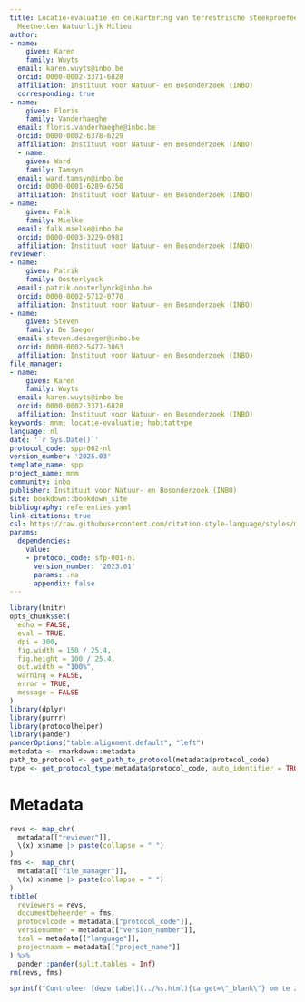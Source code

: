 ```yaml
---
title: Locatie-evaluatie en celkartering van terrestrische steekproefeenheden in de
  Meetnetten Natuurlijk Milieu
author:
- name:
    given: Karen
    family: Wuyts
  email: karen.wuyts@inbo.be
  orcid: 0000-0002-3371-6828
  affiliation: Instituut voor Natuur- en Bosonderzoek (INBO)
  corresponding: true
- name:
    given: Floris
    family: Vanderhaeghe
  email: floris.vanderhaeghe@inbo.be
  orcid: 0000-0002-6378-6229
  affiliation: Instituut voor Natuur- en Bosonderzoek (INBO)
  - name:
    given: Ward
    family: Tamsyn
  email: ward.tamsyn@inbo.be
  orcid: 0000-0001-6289-6250
  affiliation: Instituut voor Natuur- en Bosonderzoek (INBO)
- name:
    given: Falk
    family: Mielke
  email: falk.mielke@inbo.be
  orcid: 0000-0003-3229-0981
  affiliation: Instituut voor Natuur- en Bosonderzoek (INBO)
reviewer:
- name:
    given: Patrik
    family: Oosterlynck
  email: patrik.oosterlynck@inbo.be
  orcid: 0000-0002-5712-0770
  affiliation: Instituut voor Natuur- en Bosonderzoek (INBO)
- name:
    given: Steven
    family: De Saeger
  email: steven.desaeger@inbo.be
  orcid: 0000-0002-5477-3063
  affiliation: Instituut voor Natuur- en Bosonderzoek (INBO)
file_manager:
- name:
    given: Karen
    family: Wuyts
  email: karen.wuyts@inbo.be
  orcid: 0000-0002-3371-6828
  affiliation: Instituut voor Natuur- en Bosonderzoek (INBO)
keywords: mnm; locatie-evaluatie; habitattype
language: nl
date: '`r Sys.Date()`'
protocol_code: spp-002-nl
version_number: '2025.03'
template_name: spp
project_name: mnm
community: inbo
publisher: Instituut voor Natuur- en Bosonderzoek (INBO)
site: bookdown::bookdown_site
bibliography: referenties.yaml
link-citations: true
csl: https://raw.githubusercontent.com/citation-style-language/styles/master/research-institute-for-nature-and-forest.csl
params:
  dependencies:
    value:
    - protocol_code: sfp-001-nl
      version_number: '2023.01'
      params: .na
      appendix: false
---
```


```{=html}
<!--
Instructies bij opmaak van het protocol:

Hieronder vind je de verschillende onderdelen van een protocol.
In de bijhorende losse `Rmd` bestanden vind je een beschrijving wat er bij elk onderdeel vermeld moet worden.
Het is in die bestanden dat je moet editeren.
Niet alle onderdelen zijn altijd van toepassing.
Laat in die gevallen de titel hoofdingen staan en vermeld expliciet "niet van toepassing".
-->
```

```r
library(knitr)
opts_chunk$set(
  echo = FALSE,
  eval = TRUE,
  dpi = 300,
  fig.width = 150 / 25.4,
  fig.height = 100 / 25.4,
  out.width = "100%",
  warning = FALSE,
  error = TRUE,
  message = FALSE
)
library(dplyr)
library(purrr)
library(protocolhelper)
library(pander)
panderOptions("table.alignment.default", "left")
metadata <- rmarkdown::metadata
path_to_protocol <- get_path_to_protocol(metadata$protocol_code)
type <- get_protocol_type(metadata$protocol_code, auto_identifier = TRUE)
```

# Metadata {.unnumbered}

```r
revs <- map_chr(
  metadata[["reviewer"]],
  \(x) x$name |> paste(collapse = " ")
)
fms <-  map_chr(
  metadata[["file_manager"]],
  \(x) x$name |> paste(collapse = " ")
)
tibble(
  reviewers = revs,
  documentbeheerder = fms,
  protocolcode = metadata[["protocol_code"]],
  versienummer = metadata[["version_number"]],
  taal = metadata[["language"]],
  projectnaam = metadata[["project_name"]]
) %>%
  pander::pander(split.tables = Inf)
rm(revs, fms)
```

```r
sprintf("Controleer [deze tabel](../%s.html){target=\"_blank\"} om te zien of een meer recente versie beschikbaar is.", type) |> cat() # nolint
```
